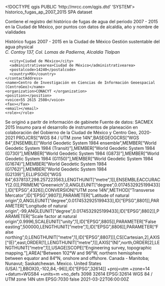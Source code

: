 <!DOCTYPE qgis PUBLIC 'http://mrcc.com/qgis.dtd' 'SYSTEM'>
<qgis version="3.22.4-Białowieża">
  <identifier>historico_fugas_ap_2007_2015</identifier>
  <parentidentifier></parentidentifier>
  <language>SPA</language>
  <type>dataset</type>
  <title>Histórico de fugas de agua 2007 - 2015</title>
  <abstract>Contiene el registro del histórico de fugas de agua del periodo 2007 - 2015 en la Ciudad de México, por puntos con datos de alcaldía, año y nombre de vialidades

Histórico fugas 2007 - 2015 en la Ciudad de México</abstract>
  <keywords vocabulary="gmd:topicCategory">
    <keyword>Gestión sustentable del agua</keyword>
  </keywords>
  <contact>
    <contactAddress>
      <type>physical</type>
      <address>C. Contoy 137, Col. Lomas de Padierna, Alcaldía Tlalpan</address>
      <city>Ciudad de México</city>
      <administrativearea>Ciudad de México</administrativearea>
      <postalcode>14240</postalcode>
      <country>MX</country>
    </contactAddress>
    <name>Centro de Investigación en Ciencias de Información Geoespacial (CentroGeo)</name>
    <organization>CONACYT </organization>
    <position></position>
    <voice>55 2615 2508</voice>
    <fax></fax>
    <email></email>
    <role></role>
  </contact>
  <links/>
  <history>Se originó a paritr de información de gabinete </history>
  <history>Fuente de datos: SACMEX 2015</history>
  <fees></fees>
  <rights>Insumo para el desarrollo de instrumentos de planeación en colaboración del Gobierno de la Ciudad de México y Centro Geo, 2020-2021&#xd;
</rights>
  <encoding></encoding>
  <crs>
    <spatialrefsys>
      <wkt>PROJCRS["WGS 84 / UTM zone 14N",BASEGEOGCRS["WGS 84",ENSEMBLE["World Geodetic System 1984 ensemble",MEMBER["World Geodetic System 1984 (Transit)"],MEMBER["World Geodetic System 1984 (G730)"],MEMBER["World Geodetic System 1984 (G873)"],MEMBER["World Geodetic System 1984 (G1150)"],MEMBER["World Geodetic System 1984 (G1674)"],MEMBER["World Geodetic System 1984 (G1762)"],MEMBER["World Geodetic System 1984 (G2139)"],ELLIPSOID["WGS 84",6378137,298.257223563,LENGTHUNIT["metre",1]],ENSEMBLEACCURACY[2.0]],PRIMEM["Greenwich",0,ANGLEUNIT["degree",0.0174532925199433]],ID["EPSG",4326]],CONVERSION["UTM zone 14N",METHOD["Transverse Mercator",ID["EPSG",9807]],PARAMETER["Latitude of natural origin",0,ANGLEUNIT["degree",0.0174532925199433],ID["EPSG",8801]],PARAMETER["Longitude of natural origin",-99,ANGLEUNIT["degree",0.0174532925199433],ID["EPSG",8802]],PARAMETER["Scale factor at natural origin",0.9996,SCALEUNIT["unity",1],ID["EPSG",8805]],PARAMETER["False easting",500000,LENGTHUNIT["metre",1],ID["EPSG",8806]],PARAMETER["False northing",0,LENGTHUNIT["metre",1],ID["EPSG",8807]]],CS[Cartesian,2],AXIS["(E)",east,ORDER[1],LENGTHUNIT["metre",1]],AXIS["(N)",north,ORDER[2],LENGTHUNIT["metre",1]],USAGE[SCOPE["Engineering survey, topographic mapping."],AREA["Between 102°W and 96°W, northern hemisphere between equator and 84°N, onshore and offshore. Canada - Manitoba; Nunavut; Saskatchewan. Mexico. United States (USA)."],BBOX[0,-102,84,-96]],ID["EPSG",32614]]</wkt>
      <proj4>+proj=utm +zone=14 +datum=WGS84 +units=m +no_defs</proj4>
      <srsid>3098</srsid>
      <srid>32614</srid>
      <authid>EPSG:32614</authid>
      <description>WGS 84 / UTM zone 14N</description>
      <projectionacronym>utm</projectionacronym>
      <ellipsoidacronym>EPSG:7030</ellipsoidacronym>
      <geographicflag>false</geographicflag>
    </spatialrefsys>
  </crs>
  <extent>
    <spatial crs="EPSG:32614" miny="19.17318600000000117" minx="-99.3345989999999972" minz="0" dimensions="2" maxy="19.57769400000000104" maxz="0" maxx="-98.95681399999999428"/>
    <temporal>
      <period>
        <start>2021-03-22T06:00:00Z</start>
        <end></end>
      </period>
    </temporal>
    <temporal>
      <period>
        <start></start>
        <end></end>
      </period>
    </temporal>
  </extent>
</qgis>
